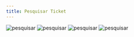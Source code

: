 ```yaml
---
title: Pesquisar Ticket
---
```


<Steps>
  <Step title="Clique na aba &#8220;Histórico&#8221;">
    <Frame>
      <img
        src="/images/atendimento/historico_atendimento.png"
        alt="pesquisar"
      />
    </Frame>
  </Step>
  <Step title="Clique na barra de pesquisa e digite o número do ticket do chat ou o nome do contato para localizar rapidamente a conversa desejada">
    <Frame>
      <img
        src="/images/atendimento/historico_atendimento2.png"
        alt="pesquisar"
      />
    </Frame>
  </Step>
  <Step title="Para acessar o histórico, basta clicar no chat indicado">
    <Frame>
      <img
        src="/images/atendimento/historico_atendimento3.png"
        alt="pesquisar"
      />
    </Frame>
  </Step>
  <Step title="Hitórico do atendimento">
    <Frame>
      <img
        src="/images/atendimento/historico_atendimento4.png"
        alt="pesquisar"
      />
    </Frame>
  </Step>
</Steps>

